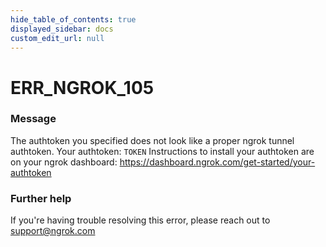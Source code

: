 ```yaml
---
hide_table_of_contents: true
displayed_sidebar: docs
custom_edit_url: null
---
```



# ERR_NGROK_105

### Message

The authtoken you specified does not look like a proper ngrok tunnel authtoken.
Your authtoken: `TOKEN`
Instructions to install your authtoken are on your ngrok dashboard:
https://dashboard.ngrok.com/get-started/your-authtoken

### Further help

If you're having trouble resolving this error, please reach out to [support@ngrok.com](mailto:support@ngrok.com?subject=Help%20with%20ERR_NGROK_105)

<ErrorDetails error="err_ngrok_105" />
